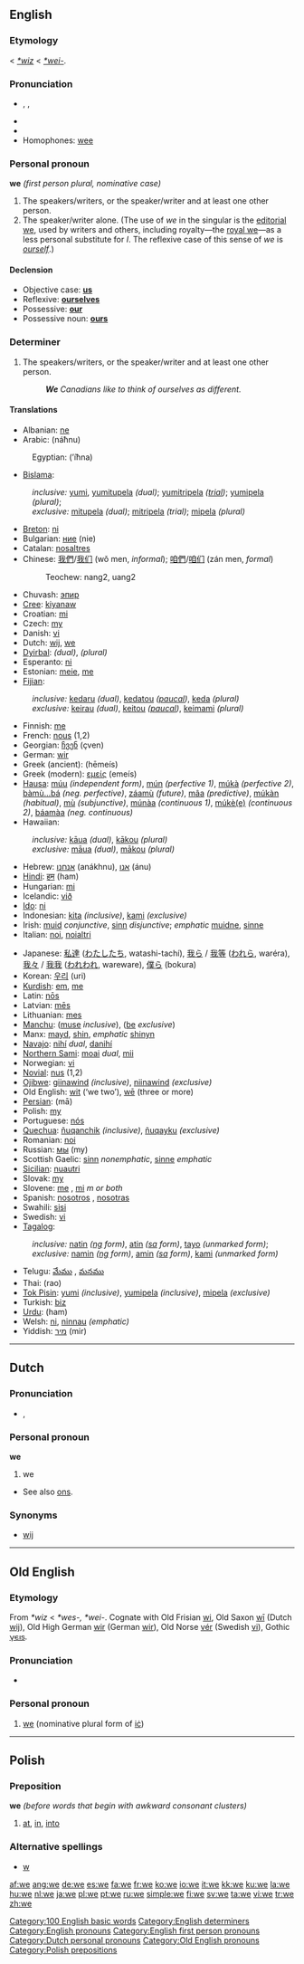==English==

{{rank|so|me|an|42|we|who|said|would}}

===Etymology===
{{OE.}} {{Unicode|'''[[we#Old English|wē]]'''}} < {{PG.}} ''[[*wiz]]'' < {{PIE.}} ''[[*wei-]]''.

===Pronunciation===
*{{IPA|/wiː/}}, {{SAMPA|/wi:/}}, {{AHD|wē}}
*{{audio|en-us-we.ogg|Audio (US)}}
*{{rhymes|iː}}
*Homophones: [[wee]]

===Personal pronoun===
'''we''' ''(first person plural, nominative case)''

# The speakers/writers, or the speaker/writer and at least one other person.
# The speaker/writer alone. (The use of ''we'' in the singular is the [[editorial we]], used by writers and others, including royalty—the [[royal we]]—as a less personal substitute for ''I''. The reflexive case of this sense of ''we'' is ''[[ourself]]''.)

====Declension====
* Objective case: '''[[us]]'''
* Reflexive: '''[[ourselves]]'''
* Possessive: '''[[our]]'''
* Possessive noun: '''[[ours]]'''

===Determiner===
# The speakers/writers, or the speaker/writer and at least one other person.
#: '''''We''' Canadians like to think of ourselves as different.''

====Translations====
{{trans-top|me}}
*Albanian: [[ne]]
*Arabic: {{ARchar|[[نحن|نَحْنُ]]}} (náħnu)
:Egyptian: {{ARchar|[[احنا|إحنا]]}} (’íħna) 
*[[Bislama]]:
:''inclusive:'' [[yumi]], [[yumitupela]] ''(dual)''; [[yumitripela]] ''([[trial]])''; [[yumipela]] ''(plural)'';
:''exclusive:'' [[mitupela]] ''(dual)''; [[mitripela]] ''(trial)''; [[mipela]] ''(plural)''
*[[Breton]]: [[ni]]
*Bulgarian: [[ние]] (nie)
*Catalan: [[nosaltres]]
*Chinese: [[我們]]/[[我们]] (wǒ men, ''informal''); [[咱們]]/[[咱们]] (zán men, ''formal'')
*:Teochew: nang2, uang2
*Chuvash: [[эпир]]
*[[Cree]]: [[kiyanaw]]
*Croatian: [[mi]]
*Czech: [[my#Czech|my]]
*Danish: [[vi]]
*Dutch: [[wij]], [[we#Dutch|we]]
*[[Dyirbal]]: {{IPAchar|[[ŋaliɖi]]}} ''(dual)'', {{IPAchar|[[ŋanaɖi]]}} ''(plural)''
*Esperanto: [[ni]]
*Estonian: [[meie]], [[me]]
*[[Fijian]]:
:''inclusive:'' [[kedaru]] ''(dual)'', [[kedatou]] ''([[paucal]])'', [[keda]] ''(plural)''
:''exclusive:'' [[keirau]] ''(dual)'', [[keitou]] ''([[paucal]])'', [[keimami]] ''(plural)''
*Finnish: [[me#Finnish|me]]
*French: [[nous]] (1,2)
*Georgian: [[ჩვენ]] (çven)
*German: [[wir]]
*Greek (ancient): {{IPAchar|[[ἡμεῖς]]}} (hēmeís)
*Greek (modern): [[εμείς]] (emeís)
*[[Hausa]]: [[múu]] ''(independent form)'', [[mún]] ''(perfective 1)'', [[múkà]] ''(perfective 2)'', [[bàmù...bá]] ''(neg. perfective)'', [[záamù]] ''(future)'', [[mâa]] ''(predictive)'', [[múkàn]] ''(habitual)'', [[mù]] ''(subjunctive)'', [[múnàa]] ''(continuous 1)'', [[múkè(e)]] ''(continuous 2)'', [[báamàa]] ''(neg. continuous)''
*Hawaiian:
:''inclusive:'' [[kāua]] ''(dual)'', [[kākou]] ''(plural)''
:''exclusive:'' [[māua]] ''(dual)'', [[mākou]] ''(plural)''
*Hebrew: [[אנחנו]] (anákhnu), [[אנו]] (ánu)
*[[Hindi]]: [[हम]] (ham)
*Hungarian: [[mi]]
*Icelandic: [[við]]
*[[Ido]]: [[ni]]
*Indonesian: [[kita]] ''(inclusive)'', [[kami]] ''(exclusive)''
*Irish: [[muid]] ''conjunctive'', [[sinn]] ''disjunctive''; ''emphatic'' [[muidne]], [[sinne]]
*Italian: [[noi]], [[noialtri]]
{{trans-mid}}
*Japanese: [[私達]] ([[わたしたち]], watashi-tachí), [[我ら]] / [[我等]] ([[われら]], waréra), [[我々]] / [[我我]] ([[われわれ]], wareware), [[僕ら]] (bokura)
*Korean: [[우리]] (uri)
*[[Kurdish]]: [[em]], [[me#Kurdish|me]]
*Latin: [[nos|nōs]]
*Latvian: [[mēs]]
*Lithuanian: [[mes#Lithuanian|mes]]
*[[Manchu]]: ([[muse]] ''inclusive''), ([[be]] ''exclusive'')
*Manx: [[mayd]], [[shin]], ''emphatic'' [[shinyn]]
*[[Navajo]]: [[nihí]] ''dual'', [[danihí]] {{p}}
*[[Northern Sami]]: [[moai]] ''dual'', [[mii]] {{p}}
*Norwegian: [[vi]]
*[[Novial]]: [[nus]] (1,2)
*[[Ojibwe]]: [[giinawind]] ''(inclusive)'', [[niinawind]] ''(exclusive)''
*Old English: [[wit#Old English|wit]] (‘we two’), [[we#Old English|wē]] (three or more)
*[[Persian]]: {{FAchar|[[ما]]}} (mā)
*Polish: [[my#Polish|my]]
*Portuguese: [[nós]]
*[[Quechua]]: [[ñuqanchik]] ''(inclusive)'', [[ñuqayku]] ''(exclusive)''
*Romanian: [[noi]]
*Russian: [[мы]] (my)
*Scottish Gaelic: [[sinn]] ''nonemphatic'', [[sinne]] ''emphatic''
*[[Sicilian]]: [[nuautri]]
*Slovak: [[my]]
*Slovene: [[me#Slovene|me]] {{f}}, [[mi#Slovene|mi]] ''m or both''
*Spanish: [[nosotros]] {{m}}, [[nosotras]] {{f}}
*Swahili: [[sisi]]
*Swedish: [[vi]]
*[[Tagalog]]:
:''inclusive:'' [[natin]] ''([[ng]] form)'', [[atin]] ''([[sa]] form)'', [[tayo]] ''(unmarked form)'';
:''exclusive:'' [[namin]] ''([[ng]] form)'', [[amin]] ''([[sa]] form)'', [[kami]] ''(unmarked form)''
*Telugu: [[మేము]] , [[మనము]]
*Thai: {{THchar|[[เรา]]}} (rao)
*[[Tok Pisin]]: [[yumi]] ''(inclusive)'', [[yumipela]] ''(inclusive)'', [[mipela]] ''(exclusive)''
*Turkish: [[biz]]
*[[Urdu]]: {{URchar|[[هم|هَم]]}} (ham)
*Welsh: [[ni]], [[ninnau]] ''(emphatic)'' 
*Yiddish: [[מיר]] (mir)
{{trans-bottom}}

[[Category:100 English basic words]]
[[Category:English determiners]]
[[Category:English pronouns]]
[[Category:English first person pronouns]]

----

==Dutch==

===Pronunciation===
*{{IPA|/wə/}}, {{SAMPA|/w@/}}

===Personal pronoun===
'''we'''

# we

*See also [[ons]].

===Synonyms===
*[[wij]]

[[Category:Dutch personal pronouns]]

----

==Old English==

===Etymology===
From {{Ger.|ang}} ''*wiz'' < {{PIE.|ang}} ''*wes-, *wei-''. Cognate with Old Frisian [[wi]], Old Saxon [[wi|wī]] (Dutch [[wij]]), Old High German [[wir]] (German [[wir]]), Old Norse [[vér]] (Swedish [[vi]]), Gothic [[𐍅𐌴𐌹𐍃]].

===Pronunciation===
*{{IPA|/we:/}}

===Personal pronoun===
{{Unicode|'''wē'''}}

# [[we#English|we]] (nominative plural form of [[ic|iċ]])

[[Category:Old English pronouns]]

----

==Polish==

===Preposition===
'''we''' ''(before words that begin with awkward consonant clusters)''

#[[at]], [[in]], [[into]]

===Alternative spellings===
*[[w#Polish|w]]

[[Category:Polish prepositions]]

[[af:we]]
[[ang:we]]
[[de:we]]
[[es:we]]
[[fa:we]]
[[fr:we]]
[[ko:we]]
[[io:we]]
[[it:we]]
[[kk:we]]
[[ku:we]]
[[la:we]]
[[hu:we]]
[[nl:we]]
[[ja:we]]
[[pl:we]]
[[pt:we]]
[[ru:we]]
[[simple:we]]
[[fi:we]]
[[sv:we]]
[[ta:we]]
[[vi:we]]
[[tr:we]]
[[zh:we]]